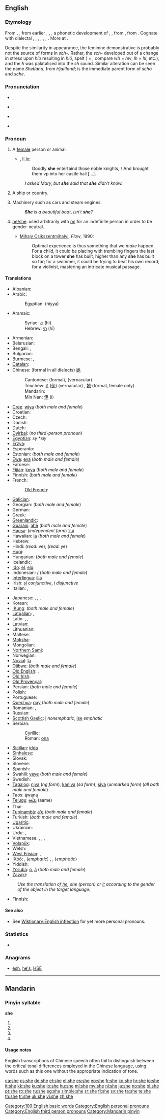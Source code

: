 {{wikipedia|She (disambiguation)}}
{{also|Appendix:Variations of "she"}}
==English==
{{wikipedia}}

===Etymology===
From {{etyl|enm}} {{term|sche|lang=enm}}, {{term|hye||she|lang=enm}}, from earlier {{term|scho|lang=enm}}, {{term|hyo|||lang=enm}}, {{term|ȝho||she|lang=enm|sc=Latinx}}, a phonetic development of {{etyl|ang}} {{term|heo|hēo||lang=ang}}, {{term|hio|hīo|she|lang=ang}}, from {{proto|Germanic|hijō|this, this one|lang=en}}, from {{proto|Indo-European|k'e-||k'ey-|this, here|lang=en}}. Cognate with {{etyl|en|-}} dialectal {{term|hoo||she|lang=en}}, {{etyl|sco|-}} {{term|scho|lang=sco}}, {{term|shu||she|lang=sco}}, {{etyl|fry|-}} {{term|hja||she|lang=fry}}, {{etyl|frr|-}} {{term|jü||she|lang=frr}}, {{etyl|da|-}} {{term|hun||she|lang=da}}, {{etyl|sv|-}} {{term|hon||she|lang=sv}}. More at {{l|en|he}}.

Despite the similarity in appearance, the {{ang}} feminine demonstrative {{term|seo|sēo|that|lang=ang}} is probably not the source of {{etyl|enm|-}} forms in ''sch-''. Rather, the ''sch-'' developed out of a change in stress upon ''hío'' resulting in ''hió'', spelt {{term||ȝho|sc=Latinx}} ({{term||ȝh|sc=Latinx}} = {{term||hȝ|sc=Latinx}}, compare ''wh'' = ''hw'', ''lh'' = ''hl'', etc.), and the ''h'' was palatalised into the ''sh'' sound. Similar alteration can be seen the name ''Shetland'', from {{etyl|non|-}} ''Hjaltland''; {{term||ȝho|sc=Latinx|lang=enm}} is the immediate parent form of {{etyl|enm|-}} ''scho'' and ''sche''.

===Pronunciation===
* {{a|UK}} {{IPA|/ʃiː/}}, {{SAMPA|/Si:/}}
* {{a|US}} {{IPA|/ʃi/}}, {{SAMPA|/Si/}}
* {{audio|en-us-she.ogg|Audio (US)}}
* {{audio|En-uk-she.ogg|Audio (UK)}}
*: {{rhymes|iː}}

===Pronoun===
{{en-pron|desc=third person singular, feminine, nominative case|accusative and possessive|her|possessive|hers|reflexive|herself}}

# {{personal}} A [[female]] person or animal.
#* {{RQ:Spenser Faerie Queene}}, II.ix:
#*: Goodly '''she''' entertaind those noble knights, / And brought them vp into her castle hall [...].
#: ''I asked Mary, but '''she''' said that '''she''' didn't know.''
# {{personal}} A ship or country.
# {{personal|affectionate}} Machinery such as cars and steam engines.
#: '''''She''' is a beautiful boat, isn't '''she'''?''
# {{personal|nonstandard}} [[he/she]]. used arbitrarily with ''[[he]]'' for an indefinite person in order to be gender-neutral.
#* [[w:Mihaly Csikszentmihalyi|Mihaly Csikszentmihalyi]], ''Flow'', 1990:
#*: Optimal experience is thus something that we ''make'' happen. For a child, it could be placing with trembling fingers the last block on a tower '''she''' has built, higher than any '''she''' has built so far; for a swimmer, it could be trying to beat his own record; for a violinist, mastering an intricate musical passage.

====Translations====
{{trans-top|person}}
* Albanian: {{t+|sq|ajo|xs=Albanian}}
* Arabic: {{t+|ar|هي|tr=híya}}
*: Egyptian: {{Arab|[[هي]]}} (híyya)
* Aramaic:
*: Syriac: [[ܗܝ]] (hī)
*: Hebrew: [[הי]] (hī)
* Armenian: {{t-|hy|նա|tr=na}} {{qualifier|both male and female}}
* Belarusian: {{t-|be|яна|tr=janá|xs=Belarusian}}
* Bengali: {{qualifier|familiar, both male and female}} {{t-|bn|সে|tr=śe|sc=Beng|xs=Bengali}}, {{qualifier|formal, you, he, she}} {{t-|bn|আপনি|tr=āpni|sc=Beng|xs=Bengali}}
* Bulgarian: {{t-|bg|тя|tr=tja}}
* Burmese: {{t-|my|သူမ|tr=thuma.|sc=Mymr|xs=Burmese}} {{qualifier|formal}},  {{t-|my|သူ|tr=thu|sc=Mymr|xs=Burmese}} {{qualifier|colloquial}}
* [[Catalan]]: {{t+|ca|ella}}
* Chinese: (formal in all dialects) [[她]]
*: Cantonese: {{tø|yue|她|tr=ta1}} (formal), {{tø|yue|佢|tr=keui5}} (vernacular) {{qualifier|both male and female}}
*: Teochew: [[i1]] ([[伊]]) (vernacular) {{qualifier|both male and female}}, [[她]] (formal, female only)
*: Mandarin: {{t-|cmn|她|tr=tā|sc=Hani}}
*: Min Nan: [[伊]] (i) {{qualifier|both male and female}}
* [[Cree]]: [[wiya]] (''both male and female'')
* Croatian: {{t+|hr|ona}}
* Czech: {{t+|cs|ona}}
* Danish: {{t+|da|hun}}
* Dutch: {{t+|nl|zij}}
* [[Dyirbal]]: (''no third-person pronoun'')
* [[Egyptian]]: ''sy'' *''síy''
* [[Erzya]]: {{tø|myv|сон|tr=son}} {{qualifier|both male and female}}
* Esperanto: {{t+|eo|ŝi|xs=Esperanto}}
* Estonian: {{t-|et|tema}} (''both male and female'')
* [[Ewe]]: [[eya]] (''both male and female'')
* Faroese: {{t-|fo|hon|xs=Faroese}}
* [[Fijian]]: [[koya]] (''both male and female'')
* Finnish: {{t+|fi|hän}} (''both male and female'')
* French: {{t+|fr|elle}}
*: [[Old French]]: {{tø|fro|ele}}
* [[Galician]]: {{t|gl|ela|f}}
* Georgian: {{t-|ka|ის|tr=is|sc=Geor|xs=Georgian}} (''both male and female'')
* German: {{t+|de|sie}}
* Greek: {{t+|el|αυτή|tr=aftí}}
* [[Greenlandic]]: {{t|kl|una}}
* [[Guaraní]]: [[ahẽ]] (''both male and female'')
* [[Hausa]]: (''independent form'') [[’ítá]]
* Hawaiian: [[ia]] (''both male and female'')
* Hebrew: {{t+|he|היא|tr=heya'a}}
* Hindi: {{qualifier|he, she and it}} {{t-|hi|वह|tr=vah|xs=Hindi}} (''read:'' ve),  {{t-|hi|यह|tr=yah|xs=Hindi}} (''read:'' ye)
* [[Hopi]]: {{tø|hop|pam}}
* Hungarian: {{t+|hu|ő}} (''both male and female'')
* Icelandic: {{t+|is|hún}}
* [[Ido]]: [[el]], [[elu]]
* Indonesian: {{t-|id|dia|xs=Indonesian}} / {{t-|id|ia|xs=Indonesian}} (''both male and female'')
* [[Interlingua]]: [[illa]]
* Irish: [[sí#Irish|sí]] ''conjunctive'', [[í]] ''disjunctive''
* Italian: {{t+|it|lei}}, {{t+|it|ella}}
{{trans-mid}}
* Japanese: {{t+|ja|彼女|tr=かのじょ, kánojo}}, {{qualifier|both male and female}} {{t-|ja|あの人|tr=あのひと, ano hito}}, {{qualifier|あのかた, polite}} {{t-|ja|あの方|tr=ano kata}}, {{qualifier|impolite, person, animal or thing}} {{t+|ja|奴|tr=やつ, yatsu}}
* Korean: {{t+|ko|그녀|tr=geunyeo|sc=Hang}}
* [[!Kung]]: {{tø|knw|ha|xs=!Kung}} (''both male and female'')
* [[Latgalian]]: {{tø|ltg|jei}}, {{tø|ltg|šei}}
* Latin: {{t-|la|ea}}, {{t-|la|illa}}, {{t-|la|haec}}
* Latvian: {{t|lv|viņa}}
* Lithuanian: {{t+|lt|ji|xs=Lithuanian}}
* Maltese: {{t-|mt|hi|xs=Maltese}}
* [[Moksha]]: {{tø|mdf|сон|tr=son}} {{qualifier|both male and female}}
* Mongolian: {{qualifier|he and she}} {{t-|mn|тэр|tr=ter|sc=Cyrl|xs=Mongolian}}
* [[Northern Sami]]: {{tø|se|son}} {{qualifier|both male and female}}
* Norwegian: {{t+|no|hun|f}}
* [[Novial]]: [[la]]
* [[Ojibwe]]: {{tø|oj|wiin}} (''both male and female'')
* [[Old English]]: {{t-|ang|heo|alt=hēo|xs=Old English}}, {{t-|ang|seo|alt=sēo|xs=Old English}}
* [[Old Irish]]: {{tø|sga|sí}}
* [[Old Provençal]]: {{tø|pro|ella}}
* Persian: {{t+|fa|او|tr=u|xs=Persian}} (''both male and female'')
* Polish: {{t+|pl|ona}}
* Portuguese: {{t+|pt|ela}}
* [[Quechua]]: [[pay#Quechua|pay]] (''both male and female'')
* Romanian: {{t-|ro|dumneaei}} {{qualifier|formal}}, {{t+|ro|ea}} {{qualifier|informal}}
* Russian: {{t+|ru|она|tr=oná}}
* [[Scottish Gaelic]]: [[i]] ''nonemphatic'', [[ise]] ''emphatic''
* Serbian:
*: Cyrillic: {{t-|sr|она|sc=Cyrl}}
*: Roman: [[ona]]
* [[Sicilian]]: [[idda]]
* [[Sinhalese]]: {{t-|si|එයා|tr=eyā|sc=Sinh|xs=Sinhalese}}
* Slovak: {{t-|sk|ona}}
* Slovene: {{t+|sl|ona}}
* Spanish: {{t+|es|ella}}
* Swahili: [[yeye]] (''both male and female'')
* Swedish: {{t+|sv|hon}}
* [[Tagalog]]: [[niya]] (''ng form''), [[kaniya]] (''sa form''), [[siya]] (''unmarked form'') (''all both male and female'')
* [[Taos]]: [[ą́wąną]]
* [[Telugu]]: [[ఆమె]] (aame)
* Thai: {{t-|th|เขา|tr=kăo}} {{qualifier|both male and female}}
* [[Tupinambá]]: [[a'e]] (''both male and female'')
* Turkish: {{t+|tr|o}} (''both male and female'')
* [[Ugaritic]]: {{tø|uga|𐎅𐎊|tr=hy|sc=Ugar|xs=Ugaritic}}
* Ukrainian: {{t+|uk|вона|tr=voná|xs=Ukrainian}}
* Urdu: {{t|ur|وہ|tr=vah|sc=ur-Arab}}, {{t|ur|يہ|tr=yah|sc=ur-Arab}}
* Vietnamese: {{qualifier|young girl and older than the speaker}} {{t|vi|chị ấy}}, {{qualifier|young girl or woman}} {{t|vi|cô ấy}}, {{qualifier|older or respected woman}} {{t|vi|bà ấy}}, {{qualifier|child}} {{t|vi|nó}}
* [[Volapük]]: {{t+|vo|of}}
* Welsh: {{t-|cy|hi|xs=Welsh}}
* [[West Frisian]]: {{t+|fy|hja|xs=West Frisian}},  {{t+|fy|sy|xs=West Frisian}}
* [[!Xóõ]]: {{tø|nmn|èh}}, (''emphatic'') {{tø|nmn|èhʻè}}, {{tø|nmn|ã`h}}, (''emphatic'') {{tø|nmn|ã`hʻã`}}
* Yiddish: {{t|yi|זי|tr=zi|sc=Hebr}}
* [[Yoruba]]: [[ó]], [[á]] (''both male and female'')
* [[Zazaki]]: {{tø|zza|a}}
{{trans-bottom}}

{{trans-top|ship, country, female animal}}
: ''Use the translation of [[he]], she (person) or [[it]] according to the gender of the object in the target language.''
{{trans-mid}}
* Finnish: {{t+|fi|se}}
{{trans-bottom}}

====See also====
{{English personal pronouns}}

* See [[Wiktionary:English inflection]] for yet more personal pronouns.

===Statistics===
* {{rank|but|all|him|32|she|they|my|were}}

===Anagrams===
* [[esh#English|esh]], [[he's#English|he's]], [[HSE#English|HSE]]

[[Category:100 English basic words]]
[[Category:English personal pronouns]]
[[Category:English third person pronouns]]

----

==Mandarin==

===Pinyin syllable===
'''she'''

# {{nonstandard spelling of|lang=cmn|sc=Latn|[[shē]]}}
# {{nonstandard spelling of|lang=cmn|sc=Latn|[[shé]]}}
# {{nonstandard spelling of|lang=cmn|sc=Latn|[[shě]]}}
# {{nonstandard spelling of|lang=cmn|sc=Latn|[[shè]]}}

====Usage notes====
English transcriptions of Chinese speech often fail to distinguish between the critical tonal differences employed in the Chinese language, using words such as this one without the appropriate indication of tone.

[[Category:Mandarin pinyin]]

[[ca:she]]
[[cs:she]]
[[de:she]]
[[et:she]]
[[el:she]]
[[es:she]]
[[eo:she]]
[[fr:she]]
[[ko:she]]
[[hr:she]]
[[io:she]]
[[it:she]]
[[kk:she]]
[[ku:she]]
[[lo:she]]
[[hu:she]]
[[ml:she]]
[[my:she]]
[[nl:she]]
[[ja:she]]
[[no:she]]
[[pl:she]]
[[pt:she]]
[[ro:she]]
[[ru:she]]
[[sg:she]]
[[simple:she]]
[[sr:she]]
[[fi:she]]
[[sv:she]]
[[ta:she]]
[[te:she]]
[[th:she]]
[[tr:she]]
[[uk:she]]
[[vi:she]]
[[zh:she]]